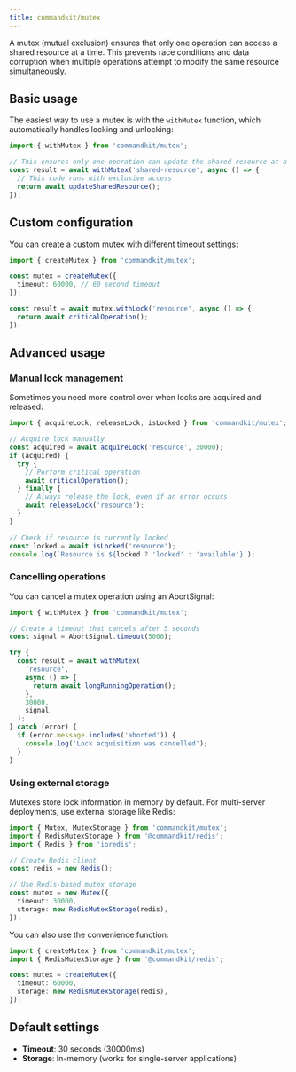 ```yaml
---
title: commandkit/mutex
---
```


A mutex (mutual exclusion) ensures that only one operation can access
a shared resource at a time. This prevents race conditions and data
corruption when multiple operations attempt to modify the same
resource simultaneously.

## Basic usage

The easiest way to use a mutex is with the `withMutex` function, which
automatically handles locking and unlocking:

```typescript
import { withMutex } from 'commandkit/mutex';

// This ensures only one operation can update the shared resource at a time
const result = await withMutex('shared-resource', async () => {
  // This code runs with exclusive access
  return await updateSharedResource();
});
```

## Custom configuration

You can create a custom mutex with different timeout settings:

```typescript
import { createMutex } from 'commandkit/mutex';

const mutex = createMutex({
  timeout: 60000, // 60 second timeout
});

const result = await mutex.withLock('resource', async () => {
  return await criticalOperation();
});
```

## Advanced usage

### Manual lock management

Sometimes you need more control over when locks are acquired and
released:

```typescript
import { acquireLock, releaseLock, isLocked } from 'commandkit/mutex';

// Acquire lock manually
const acquired = await acquireLock('resource', 30000);
if (acquired) {
  try {
    // Perform critical operation
    await criticalOperation();
  } finally {
    // Always release the lock, even if an error occurs
    await releaseLock('resource');
  }
}

// Check if resource is currently locked
const locked = await isLocked('resource');
console.log(`Resource is ${locked ? 'locked' : 'available'}`);
```

### Cancelling operations

You can cancel a mutex operation using an AbortSignal:

```typescript
import { withMutex } from 'commandkit/mutex';

// Create a timeout that cancels after 5 seconds
const signal = AbortSignal.timeout(5000);

try {
  const result = await withMutex(
    'resource',
    async () => {
      return await longRunningOperation();
    },
    30000,
    signal,
  );
} catch (error) {
  if (error.message.includes('aborted')) {
    console.log('Lock acquisition was cancelled');
  }
}
```

### Using external storage

Mutexes store lock information in memory by default. For multi-server
deployments, use external storage like Redis:

```typescript
import { Mutex, MutexStorage } from 'commandkit/mutex';
import { RedisMutexStorage } from '@commandkit/redis';
import { Redis } from 'ioredis';

// Create Redis client
const redis = new Redis();

// Use Redis-based mutex storage
const mutex = new Mutex({
  timeout: 30000,
  storage: new RedisMutexStorage(redis),
});
```

You can also use the convenience function:

```typescript
import { createMutex } from 'commandkit/mutex';
import { RedisMutexStorage } from '@commandkit/redis';

const mutex = createMutex({
  timeout: 60000,
  storage: new RedisMutexStorage(redis),
});
```

## Default settings

- **Timeout**: 30 seconds (30000ms)
- **Storage**: In-memory (works for single-server applications)
